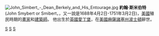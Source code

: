 [[File:John_Simbert_-_Dean_Berkely_and_His_Entourage.jpg|thumb]]
'''約翰·斯米伯特'''(John Smybert or Smibert，{{bd|1684年||1751年}}，又一說是1688年4月2日-1751年3月2日)，[[美國|美國]]殖民時期的[[畫家|畫家]]和[[建築師|建築師]]。 他出生於[[英國|英國]][[愛丁堡|愛丁堡]]，在[[美國|美國]][[麻薩諸塞州|麻薩諸塞州]][[波士頓|波士頓]]辭世。


{{Authority control}}
{{US-artist-stub}}
[[category:美国肖像画家|S]]
[[category:美国建筑师|S]]
[[category:苏格兰裔美国人|S]]